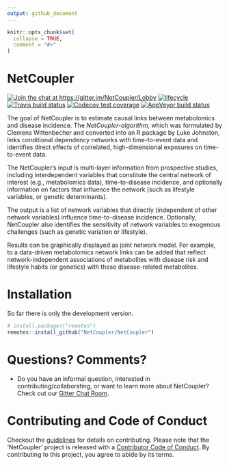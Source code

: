 ```yaml
---
output: github_document
---
```


<!-- README.md is generated from README.Rmd. Please edit that file -->

```r
knitr::opts_chunk$set(
  collapse = TRUE,
  comment = "#>"
)
```

# NetCoupler

<!-- badges: start -->
[![Join the chat at https://gitter.im/NetCoupler/Lobby](https://badges.gitter.im/NetCoupler/Lobby.svg)](https://gitter.im/NetCoupler/Lobby)
[![lifecycle](https://img.shields.io/badge/lifecycle-experimental-orange.svg)](https://www.tidyverse.org/lifecycle/#experimental)
[![Travis build status](https://travis-ci.org/NetCoupler/NetCoupler.svg?branch=master)](https://travis-ci.org/NetCoupler/NetCoupler)
[![Codecov test coverage](https://codecov.io/gh/NetCoupler/NetCoupler/branch/master/graph/badge.svg)](https://codecov.io/gh/NetCoupler/NetCoupler?branch=master)
[![AppVeyor build status](https://ci.appveyor.com/api/projects/status/github/NetCoupler/NetCoupler?branch=master&svg=true)](https://ci.appveyor.com/project/NetCoupler/NetCoupler)
<!-- badges: end -->

The goal of NetCoupler is to estimate causal links between metabolomics and
disease incidence. The *NetCoupler-algorithm*, which was formulated by Clemens
Wittenbecher and converted into an R package by Luke Johnston, links conditional
dependency networks with time-to-event data and identifies direct effects of
correlated, high-dimensional exposures on time-to-event data.

The NetCoupler's input is multi-layer information from prospective studies,
including interdependent variables that constitute the central network of
interest (e.g., metabolomics data), time-to-disease incidence, and optionally
information on factors that influence the network (such as lifestyle variables,
or genetic determinants).

The output is a list of network variables that directly (independent of other
network variables) influence time-to-disease incidence. Optionally, NetCoupler
also identifies the sensitivity of network variables to exogenous challenges
(such as genetic variation or lifestyle).

Results can be graphically displayed as joint network model. For example, to a
data-driven metabolomics network links can be added that reflect
network-independent associations of metabolites with disease risk and lifestyle
habits (or genetics) with these disease-related metabolites.

# Installation

So far there is only the development version.

```r
# install.packages("remotes")
remotes::install_github("NetCoupler/NetCoupler")
```

# Questions? Comments?

- Do you have an informal question, interested in contributing/collaborating, or
want to learn more about NetCoupler? Check out our 
[Gitter Chat Room](https://gitter.im/NetCoupler/Lobby).

# Contributing and Code of Conduct

Checkout the [guidelines](.github/CONTRIBUTING.md) for details on contributing.
Please note that the 'NetCoupler' project is released with a
[Contributor Code of Conduct](CODE_OF_CONDUCT.md).
By contributing to this project, you agree to abide by its terms.

